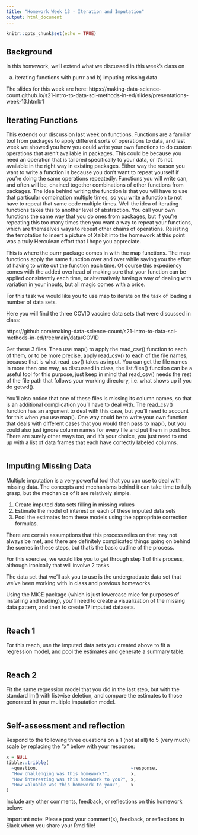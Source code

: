 ```yaml
---
title: "Homework Week 13 - Iteration and Imputation"
output: html_document 
---
```


``` r
knitr::opts_chunk$set(echo = TRUE)
```

## Background

In this homework, we'll extend what we discussed in this week's class on 

a) iterating functions with purrr and b) imputing missing data

The slides for this week are here:
https://making-data-science-count.github.io/s21-intro-to-data-sci-methods-in-ed/slides/presentations-week-13.html#1

## Iterating Functions

This extends our discussion last week on functions. Functions are a familiar tool from packages to apply different sorts of operations to data, and last week we showed you how you could write your own functions to do custom operations that aren't available in packages. This could be because you need an operation that is tailored specifically to your data, or it's not available in the right way in existing packages. Either way the reason you want to write a function is because you don't want to repeat yourself if you're doing the same operations repeatedly. Functions you will write can, and often will be, chained together combinations of other functions from packages. The idea behind writing the function is that you will have to use that particular combination multiple times, so you write a function to not have to repeat that same code multiple times. Well the idea of iterating functions takes this to another level of abstraction. You call your own functions the same way that you do ones from packages, but if you're repeating this too many times then you want a way to repeat your functions, which are themselves ways to repeat other chains of operations. Resisting the temptation to insert a picture of Xzibit into the homework at this point was a truly Herculean effort that I hope you appreciate.

This is where the purrr package comes in with the map functions. The map functions apply the same function over and over while saving you the effort of having to write out the function each time. Of course this expediency comes with the added overhead of making sure that your function can be applied consistently each time, or alternatively having a way of dealing with variation in your inputs, but all magic comes with a price.

For this task we would like you to use map to iterate on the task of loading a number of data sets. 

Here you will find the three COVID vaccine data sets that were discussed in class:

https://github.com/making-data-science-count/s21-intro-to-data-sci-methods-in-ed/tree/main/data/COVID

Get these 3 files. Then use map() to apply the read_csv() function to each of them, or to be more precise, apply read_csv() to each of the file names, because that is what read_csv() takes as input. You can get the file names in more than one way, as discussed in class, the list.files() function can be a useful tool for this purpose, just keep in mind that read_csv() needs the rest of the file path that follows your working directory, i.e. what shows up if you do getwd().

You'll also notice that one of these files is missing its column names, so that is an additional complication you'll have to deal with. The read_csv() function has an argument to deal with this case, but you'll need to account for this when you use map(). One way could be to write your own function that deals with different cases that you would then pass to map(), but you could also just ignore column names for every file and put them in post hoc. There are surely other ways too, and it's your choice, you just need to end up with a list of data frames that each have correctly labeled columns.

```r


```


## Imputing Missing Data

Multiple imputation is a very powerful tool that you can use to deal with missing data. The concepts and mechanisms behind it can take time to fully grasp, but the mechanics of it are relatively simple.

1. Create imputed data sets filling in missing values 
2. Estimate the model of interest on each of these imputed data sets
3. Pool the estimates from these models using the appropriate correction formulas.

There are certain assumptions that this process relies on that may not always be met, and there are definitely complicated things going on behind the scenes in these steps, but that's the basic outline of the process.

For this exercise, we would like you to get through step 1 of this process, although ironically that will involve 2 tasks.

The data set that we'll ask you to use is the undergraduate data set that we've been working with in class and previous homeworks.

Using the MICE package (which is just lowercase mice for purposes of installing and loading), you'll need 
to create a visualization of the missing data pattern, and then to create 17 imputed datasets.

```r

```

## Reach 1

For this reach, use the imputed data sets you created above to fit a regression model, and pool the estimates and generate a summary table.

```r

```

## Reach 2

Fit the same regression model that you did in the last step, but with the standard lm() with listwise deletion, and compare the estimates to those generated in your multiple imputation model.

```r

```

## Self-assessment and reflection

Respond to the following three questions on a 1 (not at all) to 5 (very much)
scale by replacing the "x" below with your response:

``` r
x = NULL
tibble::tribble(
  ~question,                                   ~response,
  "How challenging was this homework?",        x,
  "How interesting was this homework to you?", x,
  "How valuable was this homework to you?",    x
)
```

Include any other comments, feedback, or reflections on this homework below:

Important note: Please post your comment(s), feedback, or reflections in Slack
when you share your Rmd file!
